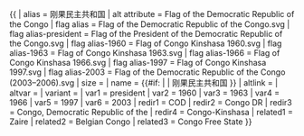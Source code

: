 {{ {{{1<noinclude>|country showdata</noinclude>}}}
| alias = 刚果民主共和国
| alt attribute = Flag of the Democratic Republic of the Congo
| flag alias = Flag of the Democratic Republic of the Congo.svg
| flag alias-president = Flag of the President of the Democratic Republic of the Congo.svg
| flag alias-1960 = Flag of Congo Kinshasa 1960.svg
| flag alias-1963 = Flag of Congo Kinshasa 1963.svg
| flag alias-1966 = Flag of Congo Kinshasa 1966.svg
| flag alias-1997 = Flag of Congo Kinshasa 1997.svg
| flag alias-2003 = Flag of the Democratic Republic of the Congo (2003–2006).svg
| size = {{{size|}}}
| name = {{#if: {{{name|}}} | {{{name|}}} | 刚果民主共和国 }}
| altlink = {{{altlink|}}}
| altvar = {{{altvar|}}}
| variant = {{{variant|}}}
<noinclude>
| var1 = president
| var2 = 1960
| var3 = 1963
| var4 = 1966
| var5 = 1997
| var6 = 2003
| redir1 = COD
| redir2 = Congo DR
| redir3 = Congo, Democratic Republic of the
| redir4 = Congo-Kinshasa
| related1 = Zaire
| related2 = Belgian Congo
| related3 = Congo Free State
</noinclude>
}}
